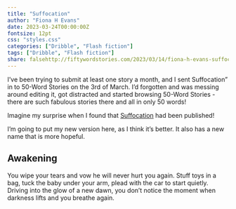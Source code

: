 ```yaml
---
title: "Suffocation"
author: "Fiona H Evans"
date: 2023-03-24T00:00:00Z
fontsize: 12pt
css: "styles.css"
categories: ["Dribble", "Flash fiction"]
tags: ["Dribble", "Flash fiction"]
share: falsehttp://fiftywordstories.com/2023/03/14/fiona-h-evans-suffocation/
---
```


I've been trying to submit at least one story a month, and I sent Suffocation" in to 50-Word Stories
on the 3rd of March. I'd forgotten and was messing around editing it, got distracted and 
started browsing 50-Word Stories - there are such fabulous stories there and all in only 50 words!

Imagine my surprise when I found that [Suffocation](http://fiftywordstories.com/2023/03/14/fiona-h-evans-suffocation/) had been published!

I'm going to put my new version here, as I think it's better. It also has a new name that is more 
hopeful. 

## Awakening

You wipe your tears and vow he will never hurt you again. Stuff toys in a bag, tuck the baby under your arm, plead with the car to start quietly. Driving into the glow of a new dawn, you don’t notice the moment when darkness lifts and you breathe again.









